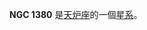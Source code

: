 {{NGCInfoBox|NGCID=NGC 1380|發現者=詹姆士·丹露帕|發現日期=1826年9月2日|其他編號=ESO 358-28,MCG -6-9-2,AM 0334-350|曆元=J2000.0|赤經=3時36分27.5秒
|赤緯=-34°58'31"|星座=天炉座|星體=星系|星等=9.9|表面亮度=12.2|藍等=10.9}}

'''NGC 1380''' 是[[天炉座|天炉座]]的一個[[星系|星系]]。

{{NGCReference|1380}}
{{Catalogs|NGC=1380}}